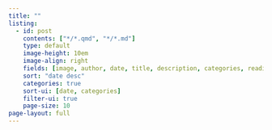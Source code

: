 ```yaml
---
title: ""
listing:
  - id: post
    contents: ["*/*.qmd", "*/*.md"]
    type: default
    image-height: 10em
    image-align: right
    fields: [image, author, date, title, description, categories, reading-time]  
    sort: "date desc"
    categories: true
    sort-ui: [date, categories]
    filter-ui: true
    page-size: 10
page-layout: full
---
```


::: {#post}
:::